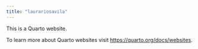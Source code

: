 ```yaml
---
title: "laurariosavila"
---
```


This is a Quarto website.

To learn more about Quarto websites visit <https://quarto.org/docs/websites>.
